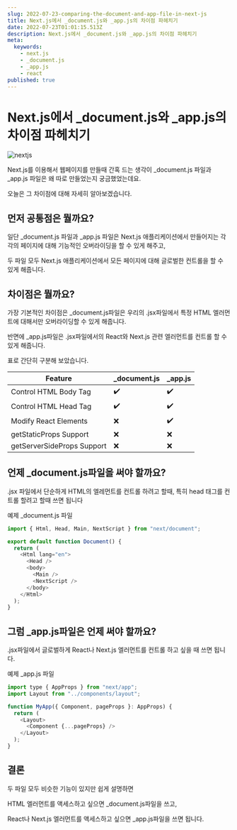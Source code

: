 ```yaml
---
slug: 2022-07-23-comparing-the-document-and-app-file-in-next-js
title: Next.js에서 _document.js와 _app.js의 차이점 파헤치기
date: 2022-07-23T01:01:15.513Z
description: Next.js에서 _document.js와 _app.js의 차이점 파헤치기
meta:
  keywords:
    - next.js
    - _document.js
    - _app.js
    - react
published: true
---
```


# Next.js에서 _document.js와 _app.js의 차이점 파헤치기

![nextjs](https://blogger.googleusercontent.com/img/a/AVvXsEgSSZAE7sO_Xxeg4L1Da35M2iAgmEcnsyML8l8ps-9Lv-J5abeVMsyeUqTvD2U5bK9MX8c2ar9m9SWBbowPD3Kb7EE9m4qtQmp4v6lF7LR6PSNNtm-DjLGdjaebdIyRWlTVlQdnmIunoWJxASQltkr6B2-OnUpL978ybjbXTVI8RTTBHd0JzDywDX-h)

Next.js를 이용해서 웹페이지를 만들때 간혹 드는 생각이 _document.js 파일과 _app.js 파일은 왜 따로 만들었는지 궁금했었는데요.

오늘은 그 차이점에 대해 자세히 알아보겠습니다.

## 먼저 공통점은 뭘까요?

일단 _document.js 파일과 _app.js 파일은 Next.js 애플리케이션에서 만들어지는 각각의 페이지에 대해 기능적인 오버라이딩을 할 수 있게 해주고,

두 파일 모두 Next.js 애플리케이션에서 모든 페이지에 대해 글로벌한 컨트롤을 할 수 있게 해줍니다.

## 차이점은 뭘까요?

가장 기본적인 차이점은 _document.js파일은 우리의 .jsx파일에서 특정 HTML 엘러먼트에 대해서만 오버라이딩할 수 있게 해줍니다.

반면에 _app.js파일은 .jsx파일에서의 React와 Next.js 관련 엘러먼트를 컨트롤 할 수 있게 해줍니다.

표로 간단히 구분해 보았습니다.

|Feature|_document.js|_app.js|
|-------|------------|-------|
|Control HTML Body Tag|✔️|✔️|
|Control HTML Head Tag|✔️|✔️|
|Modify React Elements|❌|✔️|
|getStaticProps Support|❌|❌|
|getServerSideProps Support|❌|❌|


## 언제 _document.js파일을 써야 할까요?

.jsx 파일에서 단순하게 HTML의 엘레먼트를 컨트롤 하려고 할때, 특히 head 태그를 컨트롤 할려고 할때 쓰면 됩니다

예제 _document.js 파일

```js
import { Html, Head, Main, NextScript } from "next/document";

export default function Document() {
  return (
    <Html lang="en">
      <Head />
      <body>
        <Main />
        <NextScript />
      </body>
    </Html>
  );
}
```

## 그럼 _app.js파일은 언제 써야 할까요?

.jsx파일에서 글로벌하게 React나 Next.js 엘러먼트를 컨트롤 하고 싶을 때 쓰면 됩니다.

예제 _app.js 파일

```js
import type { AppProps } from "next/app";
import Layout from "../components/layout";

function MyApp({ Component, pageProps }: AppProps) {
  return (
    <Layout>
      <Component {...pageProps} />
    </Layout>
  );
}
```

## 결론

두 파일 모두 비슷한 기능이 있지만 쉽게 설명하면

HTML 엘러먼트를 액세스하고 싶으면 _document.js파일을 쓰고,

React나 Next.js 엘러먼트를 액세스하고 싶으면 _app.js파일을 쓰면 됩니다.
